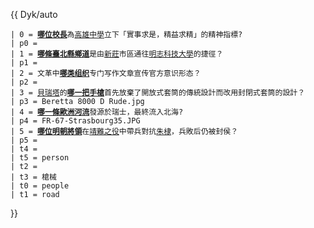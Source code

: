 {{ Dyk/auto
 | 0 = '''[[王家驥|哪位校長]]'''為[[高雄中學]]立下「實事求是，精益求精」的精神指標?
 | p0 = 
 | 1 = '''[[北72線|哪條臺北縣鄉道]]'''是由[[新莊區|新莊]]市區通往[[明志科技大學]]的捷徑？
 | p1 = 
 | 2 = 文革中'''[[写作组|哪类组织]]'''专门写作文章宣传官方意识形态？
 | p2 = 
 | 3 = [[貝瑞塔]]的'''[[貝瑞塔8000‎|哪一把手槍]]'''首先放棄了開放式套筒的傳統設計而改用封閉式套筒的設計？
 | p3 = Beretta 8000 D Rude.jpg
 | 4 = '''[[萊茵河|哪一條歐洲河流]]'''發源於瑞士，最終流入北海?
 | p4 = FR-67-Strasbourg35.JPG
 | 5 = '''[[何福|哪位明朝將領]]'''在[[靖難之役]]中帶兵對抗[[朱棣]]，兵敗后仍被封侯？
 | p5 = 
 | t4 = 
 | t5 = person
 | t2 = 
 | t3 = 槍械
 | t0 = people
 | t1 = road
}}